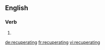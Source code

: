 ==English==

===Verb===
{{head|en|present participle}}

# {{present participle of|recuperate|lang=en}}

[[de:recuperating]]
[[fr:recuperating]]
[[vi:recuperating]]